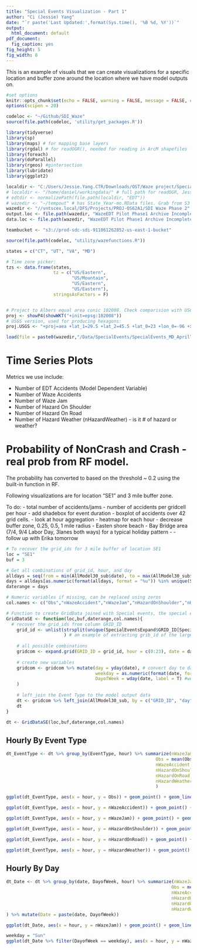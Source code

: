 ```yaml
---
title: "Special Events Visualization - Part 1"
author: "Ci (Jessie) Yang"
date: "`r paste('Last Updated:',format(Sys.time(), '%B %d, %Y'))`"
output:
  html_document: default
pdf_document:
  fig_caption: yes
fig_height: 5
fig_width: 8
---
```


This is an example of visuals that we can create visualizations for a specific location and buffer zone around the location where we have model outputs on.

```r
#set options
knitr::opts_chunk$set(echo = FALSE, warning = FALSE, message = FALSE, error = FALSE)
options(scipen = 20)

codeloc <- "~/Github/SDI_Waze"
source(file.path(codeloc, 'utility/get_packages.R'))

library(tidyverse)
library(sp)
library(maps) # for mapping base layers
library(rgdal) # for readOGR(), needed for reading in ArcM shapefiles
library(foreach)
library(doParallel)
library(rgeos) #gintersection
library(lubridate)
library(ggplot2)

localdir <- "C:/Users/Jessie.Yang.CTR/Downloads/OST/Waze project/Special Events"
# localdir <- "/home/daniel/workingdata/" # full path for readOGR, Jessie don't have this folder.
# edtdir <- normalizePath(file.path(localdir, "EDT"))
# wazedir <- "~/tempout" # has State_Year-mo.RData files. Grab from S3 if necessary
wazedir <- "//vntscex.local/DFS/Projects/PROJ-OS62A1/SDI Waze Phase 2"
output.loc <- file.path(wazedir, "WazeEDT Pilot Phase1 Archive Incomplete/SDI/Model_Output")
data.loc <- file.path(wazedir, "WazeEDT Pilot Phase1 Archive Incomplete/SDI/Data")

teambucket <- "s3://prod-sdc-sdi-911061262852-us-east-1-bucket"

source(file.path(codeloc, "utility/wazefunctions.R")) 

states = c("CT", "UT", "VA", "MD")

# Time zone picker:
tzs <- data.frame(states, 
                  tz = c("US/Eastern",
                         "US/Mountain",
                         "US/Eastern",
                         "US/Eastern"),
                  stringsAsFactors = F)


# Project to Albers equal area conic 102008. Check comparision with USGS version, WKID: 102039
proj <- showP4(showWKT("+init=epsg:102008"))
# USGS version, used for producing hexagons: 
proj.USGS <- "+proj=aea +lat_1=29.5 +lat_2=45.5 +lat_0=23 +lon_0=-96 +x_0=0 +y_0=0 +datum=NAD83 +units=m +no_defs +ellps=GRS80 +towgs84=0,0,0"

load(file = paste0(wazedir,"/Data/SpecialEvents/SpecialEvents_MD_AprilToSept_2017.Rdata"))
```

# Time Series Plots

Metrics we use include:

* Number of EDT Accidents (Model Dependent Variable)
* Number of Waze Accidents
* Number of Waze Jam
* Number of Hazard On Shoulder
* Number of Hazard On Road
* Number of Hazard Weather (nHazardWeather) - is it # of hazard or weather?

# Probability of NonCrash and Crash - real prob from RF model.
The probability has converted to based on the threshold ~ 0.2 using the built-in function in RF.

Following visualizations are for location "SE1" and 3 mile buffer zone.

To do:
- total number of accidents/jams
- number of accidents per gridcell per hour
- add shadebox for event duration
- boxplot of accidents over 42 grid cells.
- look at hour aggregation
- heatmap for each hour
- decrease buffer zone, 0.25, 0.5, 1 mile radius
- Easten shore beach - Bay Bridge area (7/4, 9/4 Labor Day, 3lanes both ways) for a typical holiday pattern
- 
- follow up with Erika tomorrow

```r
# To recover the grid_ids for 3 mile buffer of location SE1
loc = "SE1"
buf = 3

# Get all combinations of grid_id, hour, and day
alldays = seq(from = min(AllModel30_sub$date), to = max(AllModel30_sub$date), by = "days") # get all days during April - Sep
days = alldays[as.numeric(format(alldays, format = "%u")) %in% unique(SpecialEventsExpand$DayofWeekN)] # get all Sundays, Saturdays, Tuesdays, and Wednesdays that had special events
daterange = days

# Numeric variables if missing, can be replaced using zeros
col.names <- c("Obs","nWazeAccident","nWazeJam","nHazardOnShoulder","nHazardOnRoad","nHazardWeather")

# Function to create GridData joined with Special events, the special events are linked to date, not hours.
GridDataSE <- function(loc,buf,daterange,col.names){
  # recover the grid_ids from column GRID_ID
    grid_id <- unlist(strsplit(unique(SpecialEventsExpand$GRID_ID[SpecialEventsExpand$Buffer_Miles == buf & SpecialEventsExpand$Location.ID == loc]), split = ",")
                      ) # an example of extracting grib_id of the largest buffer
    
    # all possible combinations
    gridcom <- expand.grid(GRID_ID = grid_id, hour = c(0:23), date = daterange) # for example, if daterange include 105 days, then row number 105840 = 105 days*24 hour*42 grid_id
    
    # create new variables
    gridcom <- gridcom %>% mutate(day = yday(date), # convert day to date
                                  weekday = as.numeric(format(date, format = "%u")), # convert weekday
                                  DayofWeek = wday(date, label = T) #weekdays() returns a full week of day name
    )
    
    # left_join the Event Type to the model output data
    dt <- gridcom %>% left_join(AllModel30_sub, by = c("GRID_ID", "day", "hour","date", "weekday")) %>% mutate_if(colnames(.) %in% col.names,funs(replace(., which(is.na(.)), 0))) %>% left_join(SpecialEvents[,c("Day","EventType","StartTime","EndTime")], by =  c("day" = "Day")) %>% mutate_if(colnames(.) %in% c("EventType"),funs(replace(., which(is.na(.)), "NoEvent")))
    dt
}

dt <- GridDataSE(loc,buf,daterange,col.names)
```

## Hourly By Event Type

```r
dt_EventType <- dt %>% group_by(EventType, hour) %>% summarize(nWazeJam = mean(nWazeJam),
                                                         Obs = mean(Obs),
                                                         nWazeAccident = mean(nWazeAccident),
                                                         nHazardOnShoulder = mean(nHazardOnShoulder),
                                                         nHazardOnRoad = mean(nHazardOnRoad),
                                                         nHazardWeather = mean(nHazardWeather)
                                                         )

ggplot(dt_EventType, aes(x = hour, y = Obs)) + geom_point() + geom_line() + facet_wrap(~ EventType) + ylab("Average EDT Accident") + ggtitle(paste(loc, buf,"mile buffer"))

ggplot(dt_EventType, aes(x = hour, y = nWazeAccident)) + geom_point() + geom_line() + facet_wrap(~ EventType) + ylab("Average Waze Accident") + ggtitle(paste(loc, buf,"mile buffer"))

ggplot(dt_EventType, aes(x = hour, y = nWazeJam)) + geom_point() + geom_line() + facet_wrap(~ EventType) + ylab("Average Waze Jam") + ggtitle(paste(loc, buf,"mile buffer"))

ggplot(dt_EventType, aes(x = hour, y = nHazardOnShoulder)) + geom_point() + geom_line() + facet_wrap(~ EventType) + ylab("Average Waze Hazard On Shoulder") + ggtitle(paste(loc, buf,"mile buffer"))

ggplot(dt_EventType, aes(x = hour, y = nHazardOnRoad)) + geom_point() + geom_line() + facet_wrap(~ EventType) + ylab("Average Waze Hazard On Road") + ggtitle(paste(loc, buf,"mile buffer"))

ggplot(dt_EventType, aes(x = hour, y = nHazardWeather)) + geom_point() + geom_line() + facet_wrap(~ EventType) + ylab("Average Waze Hazard or Weather") + ggtitle(paste(loc, buf,"mile buffer"))
```

## Hourly By Day

```r
dt_Date <- dt %>% group_by(date, DayofWeek, hour) %>% summarize(nWazeJam = mean(nWazeJam),
                                                               Obs = mean(Obs),
                                                               nWazeAccident = mean(nWazeAccident),
                                                               nHazardOnShoulder = mean(nHazardOnShoulder),
                                                               nHazardOnRoad = mean(nHazardOnRoad),
                                                               nHazardWeather = mean(nHazardWeather)
) %>% mutate(Date = paste(date, DayofWeek))

ggplot(dt_Date, aes(x = hour, y = nWazeJam)) + geom_point() + geom_line() + facet_wrap(~ Date) + ylab("Average Waze Jam") + ggtitle(paste(loc, buf,"mile buffer")) 

weekday = "Sun"
ggplot(dt_Date %>% filter(DayofWeek == weekday), aes(x = hour, y = nWazeJam)) + geom_point() + geom_line() + facet_wrap(~ Date) + ylab("Average Waze Jam") + ggtitle(paste(loc, buf,"mile buffer", weekday)) 
```
